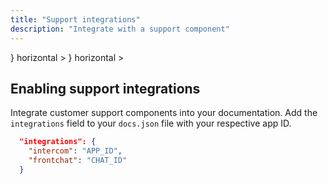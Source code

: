 ```yaml
---
title: "Support integrations"
description: "Integrate with a support component"
---
```


<CardGroup>
  <Card
    title="Intercom"
    href="/integrations/support/intercom"
    icon={<svg className="h-6 w-6" width="2500" height="2500" viewBox="0 0 256 256" xmlns="http://www.w3.org/2000/svg" preserveAspectRatio="xMidYMid"><path d="M221.867 140.748a8.534 8.534 0 0 1-17.067 0V64a8.534 8.534 0 0 1 17.067 0v76.748zm-2.978 53.413c-1.319 1.129-32.93 27.655-90.889 27.655-57.958 0-89.568-26.527-90.887-27.656a8.535 8.535 0 0 1-.925-12.033 8.53 8.53 0 0 1 12.013-.942c.501.42 28.729 23.563 79.8 23.563 51.712 0 79.503-23.31 79.778-23.545 3.571-3.067 8.968-2.655 12.033.925a8.534 8.534 0 0 1-.923 12.033zM34.133 64A8.534 8.534 0 0 1 51.2 64v76.748a8.534 8.534 0 0 1-17.067 0V64zm42.668-17.067a8.534 8.534 0 0 1 17.066 0v114.001a8.534 8.534 0 0 1-17.066 0v-114zm42.666-4.318A8.532 8.532 0 0 1 128 34.082a8.532 8.532 0 0 1 8.534 8.533v123.733a8.534 8.534 0 0 1-17.067 0V42.615zm42.667 4.318a8.534 8.534 0 0 1 17.066 0v114.001a8.534 8.534 0 0 1-17.066 0v-114zM224 0H32C14.327 0 0 14.327 0 32v192c0 17.672 14.327 32 32 32h192c17.673 0 32-14.328 32-32V32c0-17.673-14.327-32-32-32z" fill="#1F8DED"/></svg>}
    horizontal
    >
  </Card>
  <Card
    href="/integrations/support/front"
    title="Front"
    icon={<svg className="h-6 w-6" width="754" height="754" viewBox="0 0 754 754" fill="none" xmlns="http://www.w3.org/2000/svg">
<path d="M124 135.5C124 69 177.9 15 244.5 15H630.8V186.4C630.8 219.7 603.8 246.6 570.6 246.6H413.6C381.6 246.6 355.7 272.5 355.7 304.5V678.7C355.7 712 328.7 738.9 295.5 738.9H124V135.5Z" fill="#001B38"/>
<path d="M415 462.4C501.377 462.4 571.4 392.377 571.4 306C571.4 219.623 501.377 149.6 415 149.6C328.623 149.6 258.6 219.623 258.6 306C258.6 392.377 328.623 462.4 415 462.4Z" fill="url(#paint0_linear_66_11)"/>
<path opacity="0.5" d="M415 462.4C501.377 462.4 571.4 392.377 571.4 306C571.4 219.623 501.377 149.6 415 149.6C328.623 149.6 258.6 219.623 258.6 306C258.6 392.377 328.623 462.4 415 462.4Z" fill="url(#paint1_linear_66_11)"/>
<defs>
<linearGradient id="paint0_linear_66_11" x1="301.703" y1="191.962" x2="536.873" y2="428.762" gradientUnits="userSpaceOnUse">
<stop stopColor="#FF0057" stopOpacity="0.16"/>
<stop offset="0.86" stopColor="#FF0057"/>
</linearGradient>
<linearGradient id="paint1_linear_66_11" x1="301.703" y1="191.962" x2="536.873" y2="428.762" gradientUnits="userSpaceOnUse">
<stop stopColor="#FF0057" stopOpacity="0.16"/>
<stop offset="0.86" stopColor="#FF0057"/>
</linearGradient>
</defs>
</svg>
}
horizontal
>
  </Card>
</CardGroup>

## Enabling support integrations

Integrate customer support components into your documentation. Add the `integrations` field to your `docs.json` file with your respective app ID.

```json
  "integrations": {
    "intercom": "APP_ID",
    "frontchat": "CHAT_ID"
  }
```
